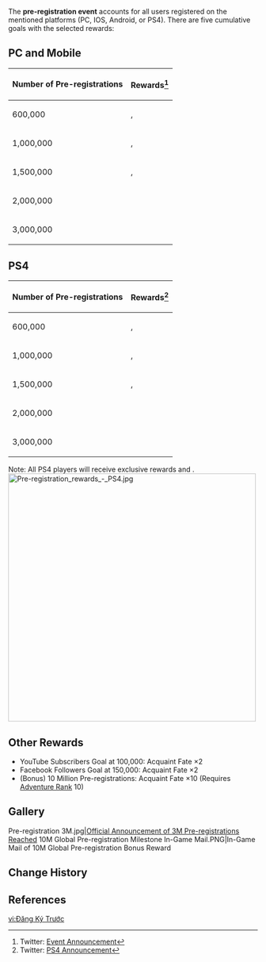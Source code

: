 {{Event
|name              = Pre-Registration
|image             = Pre-registration_rewards.jpg
|type              = Web
|time_known        = yes
|time_start        = 2020-08-19 12:00:00
|time_start_offset = GMT+8
|time_end          = 2020-09-28 9:59:59
|time_end_offset   = GMT+8
|link              = https://www.hoyolab.com/article/15223
|link2             = https://genshin.mihoyo.com/pre-register/?utm_source=test#/
|link2name         = Pre-register Website
}}
The '''pre-registration event''' accounts for all users registered on the mentioned platforms (PC, IOS, Android, or PS4). There are five cumulative goals with the selected rewards:

==PC and Mobile==
{| class="wikitable"
!Number of Pre-registrations
!Rewards<ref>Twitter: [https://twitter.com/GenshinImpact/status/1296039244981387271 Event Announcement]</ref>
|-
|600,000
| {{Item|Fisherman's Toast|30|x=5}}, {{Item|Mora|30|x=10,000}}
|-
|1,000,000
| {{Item|Cream Stew|30|x=5}},  {{Item|Fine Enhancement Ore|30|x=10}}
|-
|1,500,000
| {{Item|Mondstadt Hash Brown|30|x=5}},  {{Item|Adventurer's Experience|30|x=10}}
|-
|2,000,000
| {{Item|Acquaint Fate|30|x=2}}
|-
|3,000,000
| {{Item|Acquaint Fate|30|x=4}}
|}
==PS4==
{| class="wikitable"
!Number of Pre-registrations
!Rewards<ref>Twitter: [https://twitter.com/GenshinImpact/status/1299661933793083392 PS4 Announcement]</ref>
|-
|600,000
| {{Item|Flaming Red Bolognese|30|x=5}}, {{Item|Mora|30|x=10,000}}
|-
|1,000,000
| {{Item|Fried Radish Balls|30|x=5}},  {{Item|Fine Enhancement Ore|30|x=10}}
|-
|1,500,000
| {{Item|Mushroom Pizza|30|x=5}},  {{Item|Adventurer's Experience|30|x=10}}
|-
|2,000,000
| {{Item|Acquaint Fate|30|x=2}}
|-
|3,000,000
| {{Item|Acquaint Fate|30|x=4}}
|}
Note: All PS4 players will receive exclusive rewards {{Item|Wings of Descension|30|type=}} and {{Item|Sword of Descension|type=Weapon}}.
[[File:Pre-registration rewards - PS4.jpg|500px]]

==Other Rewards==
* YouTube Subscribers Goal at 100,000: Acquaint Fate ×2
* Facebook Followers Goal at 150,000: Acquaint Fate ×2
* (Bonus) 10 Million Pre-registrations: Acquaint Fate ×10 (Requires [[Adventure Rank]] 10)

==Gallery==
<gallery>
Pre-registration 3M.jpg|[https://twitter.com/GenshinImpact/status/1305797457708605440 Official Announcement of 3M Pre-registrations Reached]
10M Global Pre-registration Milestone In-Game Mail.PNG|In-Game Mail of 10M Global Pre-registration Bonus Reward
</gallery>

==Change History==
{{Change History|1.0}}

==References==
{{Reflist}}

[[vi:Đăng Ký Trước]]